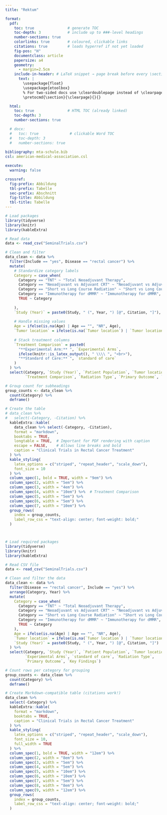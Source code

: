 ```yaml
---
title: "Rektum"

format:
  pdf:
    toc: true               # generate TOC
    toc-depth: 3            # include up to ###‑level headings
    number-sections: true
    colorlinks: true        # coloured, clickable links
    citations: true         # loads hyperref if not yet loaded
    fig-pos: "H"
    documentclass: article
    papersize: a4
    geometry:
      - margin=2.5cm
    include-in-header: # LaTeX snippet → page break before every \section
      text: |
        \usepackage{float}
        \usepackage{etoolbox}
        % For two‑sided docs use \cleardoublepage instead of \clearpage
        \pretocmd{\section}{\clearpage}{}{}

  html:
    toc: true               # HTML TOC (already linked)
    toc-depth: 3
    number-sections: true

  # docx:
  #   toc: true              # clickable Word TOC
  #   toc-depth: 3
  #   number-sections: true
    
bibliography: mta-schule.bib
csl: american-medical-association.csl

execute:
  warning: false

crossref:
  fig-prefix: Abbildung
  tbl-prefix: Tabelle
  sec-prefix: Abschnitt
  fig-title: Abbildung
  tbl-title: Tabelle
---
```



```r
# Load packages
library(tidyverse)
library(knitr)
library(kableExtra)

# Read data
data <- read_csv("SeminalTrials.csv")

# Clean and filter
data_clean <- data %>%
  filter(Include == "yes", Disease == "rectal cancer") %>%
  mutate(
    # Standardize category labels
    Category = case_when(
      Category == "TNT" ~ "Total Neoadjuvant Therapy",
      Category == "Neoadjuvant vs Adjuvant CRT" ~ "Neoadjuvant vs Adjuvant CRT",
      Category == "Short vs Long Course Radiation" ~ "Short vs Long Course Radiation",
      Category == "Immunotherapy for dMMR" ~ "Immunotherapy for dMMR",
      TRUE ~ Category
      
    ),
    `Study (Year)` = paste0(Study, " (", Year, ") [@", Citation, "]"),
    
    # Handle missing values
    Age = ifelse(is.na(Age) | Age == "", "NR", Age),
    `Tumor location` = ifelse(is.na(`Tumor location`) | `Tumor location` == "", "NR", `Tumor location`),
    
    # Stack treatment columns
    `Treatment Comparison` = paste0(
      "**Experimental Arm:** ", `Experimental Arms`,
      ifelse(knitr::is_latex_output(), " \\\\ ", "<br>"),
      "**Standard of Care:** ", `standard of care`
    )
  ) %>%
  select(Category, `Study (Year)`, `Patient Population`, `Tumor location`, Age,
         `Treatment Comparison`, `Radiation Type`, `Primary Outcome`, `Key Findings`, Citation)

# Group count for subheadings
group_counts <- data_clean %>%
  count(Category) %>%
  deframe()

# Create the table
# data_clean %>%
#   select(-Category, -Citation) %>%
  kableExtra::kable(
    data_clean %>% select(-Category, -Citation),
    format = "markdown",
    booktabs = TRUE,
    longtable = TRUE,  # Important for PDF rendering with caption
    escape = FALSE,    # Allows line breaks and bold
    caption = "Clinical Trials in Rectal Cancer Treatment"
  ) %>%
  kable_styling(
    latex_options = c("striped", "repeat_header", "scale_down"),
    font_size = 10
  ) %>%
  column_spec(1, bold = TRUE, width = "9em") %>%
  column_spec(2, width = "5em") %>%
  column_spec(3, width = "4em") %>%
  column_spec(4, width = "10em") %>%  # Treatment Comparison
  column_spec(5, width = "5em") %>%
  column_spec(6, width = "5em") %>%
  column_spec(7, width = "10em") %>%
  group_rows(
    index = group_counts,
    label_row_css = "text-align: center; font-weight: bold;"
  )




```



```r


# Load required packages
library(tidyverse)
library(knitr)
library(kableExtra)

# Read CSV file
data <- read_csv("SeminalTrials.csv")

# Clean and filter the data
data_clean <- data %>%
  filter(Disease == "rectal cancer", Include == "yes") %>%
  arrange(Category, Year) %>%
  mutate(
    Category = case_when(
      Category == "TNT" ~ "Total Neoadjuvant Therapy",
      Category == "Neoadjuvant vs Adjuvant CRT" ~ "Neoadjuvant vs Adjuvant CRT",
      Category == "Short vs Long Course Radiation" ~ "Short vs Long Course Radiation",
      Category == "Immunotherapy for dMMR" ~ "Immunotherapy for dMMR",
      TRUE ~ Category
    ),
    Age = ifelse(is.na(Age) | Age == "", "NR", Age),
    `Tumor location` = ifelse(is.na(`Tumor location`) | `Tumor location` == "", "NR", `Tumor location`),
    `Study (Year)` = paste0(Study, " (", Year, ") [@", Citation, "]")
  ) %>%
  select(Category, `Study (Year)`, `Patient Population`, `Tumor location`, Age,
         `Experimental Arms`, `standard of care`, `Radiation Type`,
         `Primary Outcome`, `Key Findings`)

# Count rows per category for grouping
group_counts <- data_clean %>%
  count(Category) %>%
  deframe()

# Create Markdown-compatible table (citations work!)
data_clean %>%
  select(-Category) %>%
  kableExtra::kable(
    format = "markdown",
    booktabs = TRUE,
    caption = "Clinical Trials in Rectal Cancer Treatment"
  ) %>%
  kable_styling(
    latex_options = c("striped", "repeat_header", "scale_down"),
    font_size = 10,
    full_width = TRUE
  ) %>%
  column_spec(1, bold = TRUE, width = "12em") %>%
  column_spec(2, width = "8em") %>%
  column_spec(3, width = "5em") %>%
  column_spec(4, width = "5em") %>%
  column_spec(5, width = "10em") %>%
  column_spec(6, width = "10em") %>%
  column_spec(7, width = "5em") %>%
  column_spec(8, width = "8em") %>%
  column_spec(9, width = "12em") %>%
  group_rows(
    index = group_counts,
    label_row_css = "text-align: center; font-weight: bold;"
  )

```



